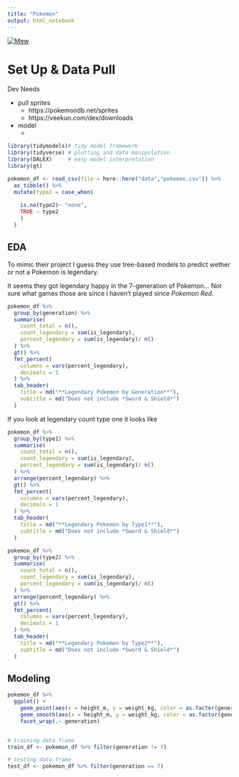 ```yaml
---
title: "Pokemon"
output: html_notebook
---
```


[![Mew](https://img.pokemondb.net/sprites/red-blue/normal/mew.png)](http://pokemondb.net/pokedex/mew)


# Set Up & Data Pull

Dev Needs

+ pull sprites 
  + https://pokemondb.net/sprites
  + https://veekun.com/dex/downloads
  
+ model
  + 
  

```r
library(tidymodels)# tidy model framework
library(tidyverse) # plotting and data manipulation
library(DALEX)     # easy model interpretation
library(gt)
```

```r
pokemon_df <- read_csv(file = here::here("data","pokemon.csv")) %>% 
  as_tibble() %>% 
  mutate(type2 = case_when(
    
    is.na(type2)~ "none",
    TRUE ~ type2
    )
  )
```

## EDA

To mimic their project I guess they use tree-based models to predict wether or not a Pokemon is legendary.

It seems they got legendary happy in the 7-generation of Pokemon... Not sure what games those are since I haven't played since *Pokemon Red*.

```r
pokemon_df %>% 
  group_by(generation) %>% 
  summarise(
    count_total = n(),
    count_legendary = sum(is_legendary),
    percent_legendary = sum(is_legendary)/ n()
  ) %>% 
  gt() %>% 
  fmt_percent(
    columns = vars(percent_legendary),
    decimals = 1
  ) %>% 
  tab_header(
    title = md("**Legendary Pokemon by Generation**"),
    subtitle = md("Does not include *Sword & Shield*")
  ) 
```


If you look at legendary count type one it looks like 
```r
pokemon_df %>% 
  group_by(type1) %>% 
  summarise(
    count_total = n(),
    count_legendary = sum(is_legendary),
    percent_legendary = sum(is_legendary)/ n()
  ) %>% 
  arrange(percent_legendary) %>% 
  gt() %>% 
  fmt_percent(
    columns = vars(percent_legendary),
    decimals = 1
  ) %>% 
  tab_header(
    title = md("**Legendary Pokemon by Type1**"),
    subtitle = md("Does not include *Sword & Shield*")
  ) 

pokemon_df %>% 
  group_by(type2) %>% 
  summarise(
    count_total = n(),
    count_legendary = sum(is_legendary),
    percent_legendary = sum(is_legendary)/ n()
  ) %>% 
  arrange(percent_legendary) %>% 
  gt() %>% 
  fmt_percent(
    columns = vars(percent_legendary),
    decimals = 1
  ) %>% 
  tab_header(
    title = md("**Legendary Pokemon by Type2**"),
    subtitle = md("Does not include *Sword & Shield*")
  ) 
```

## Modeling

```r
pokemon_df %>% 
  ggplot() + 
    geom_point(aes(x = height_m, y = weight_kg, color = as.factor(generation))) + 
    geom_smooth(aes(x = height_m, y = weight_kg, color = as.factor(generation))) + 
    facet_wrap(.~ generation)



``` 


```r
# training data frame
train_df <- pokemon_df %>% filter(generation != 7)

# testing data frame
test_df <- pokemon_df %>% filter(generation == 7)
```

```r

```




